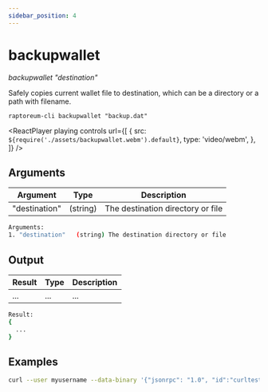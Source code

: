 ```yaml
---
sidebar_position: 4
---
```



# backupwallet

_backupwallet "destination"_

Safely copies current wallet file to destination, which can be a directory or a path with filename.

`raptoreum-cli backupwallet "backup.dat"`

<ReactPlayer
  playing
  controls
  url={[
    {
      src: `${require('./assets/backupwallet.webm').default}`,
      type: 'video/webm',
    },
  ]}
/>

## Arguments

| Argument      | Type     | Description                       |
| ------------- | -------- | --------------------------------- |
| "destination" | (string) | The destination directory or file |

```bash
Arguments:
1. "destination"   (string) The destination directory or file
```

## Output

| Result | Type | Description |
| ------ | ---- | ----------- |
| ...    | ...  | ...         |

```bash
Result:
{
  ...
}
```

## Examples

```bash
curl --user myusername --data-binary '{"jsonrpc": "1.0", "id":"curltest", "method": "backupwallet", "params": ["backup.dat"] }' -H 'content-type: text/plain;' http://127.0.0.1:9998/
```
